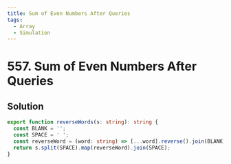 ```yaml
---
title: Sum of Even Numbers After Queries
tags:
  - Array
  - Simulation
---
```


# 557. Sum of Even Numbers After Queries

<Badges>
  <LevelBadge level="medium" />
  <TopicBadge name="Array" slug="array" />
  <TopicBadge name="Simulation" slug="simulation" />
</Badges>

## Solution

```typescript filename="solution.ts" copy
export function reverseWords(s: string): string {
  const BLANK = '';
  const SPACE = ' ';
  const reverseWord = (word: string) => [...word].reverse().join(BLANK);
  return s.split(SPACE).map(reverseWord).join(SPACE);
}
```

<ProblemLink
  codingSite="leetcode"
  href="https://leetcode.com/problems/sum-of-even-numbers-after-queries/"
  title="Sum of Even Numbers After Queries"
/>
